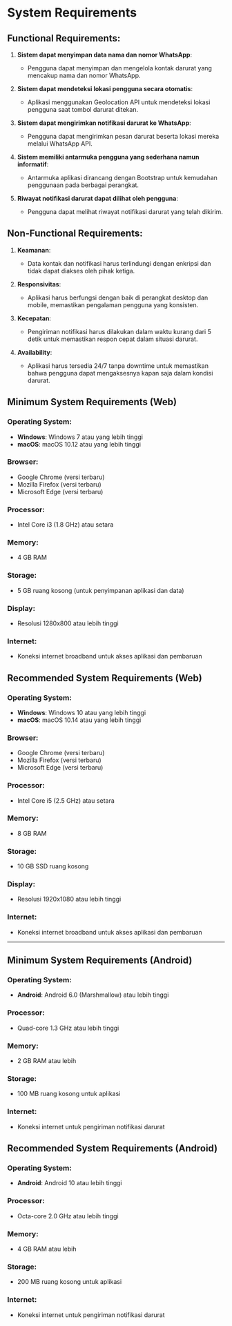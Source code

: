 # System Requirements

## Functional Requirements:
1. **Sistem dapat menyimpan data nama dan nomor WhatsApp**:
   - Pengguna dapat menyimpan dan mengelola kontak darurat yang mencakup nama dan nomor WhatsApp.

2. **Sistem dapat mendeteksi lokasi pengguna secara otomatis**:
   - Aplikasi menggunakan Geolocation API untuk mendeteksi lokasi pengguna saat tombol darurat ditekan.

3. **Sistem dapat mengirimkan notifikasi darurat ke WhatsApp**:
   - Pengguna dapat mengirimkan pesan darurat beserta lokasi mereka melalui WhatsApp API.

4. **Sistem memiliki antarmuka pengguna yang sederhana namun informatif**:
   - Antarmuka aplikasi dirancang dengan Bootstrap untuk kemudahan penggunaan pada berbagai perangkat.

5. **Riwayat notifikasi darurat dapat dilihat oleh pengguna**:
   - Pengguna dapat melihat riwayat notifikasi darurat yang telah dikirim.

## Non-Functional Requirements:
1. **Keamanan**:
   - Data kontak dan notifikasi harus terlindungi dengan enkripsi dan tidak dapat diakses oleh pihak ketiga.

2. **Responsivitas**:
   - Aplikasi harus berfungsi dengan baik di perangkat desktop dan mobile, memastikan pengalaman pengguna yang konsisten.

3. **Kecepatan**:
   - Pengiriman notifikasi harus dilakukan dalam waktu kurang dari 5 detik untuk memastikan respon cepat dalam situasi darurat.

4. **Availability**:
   - Aplikasi harus tersedia 24/7 tanpa downtime untuk memastikan bahwa pengguna dapat mengaksesnya kapan saja dalam kondisi darurat.

## Minimum System Requirements (Web)

### Operating System:
- **Windows**: Windows 7 atau yang lebih tinggi
- **macOS**: macOS 10.12 atau yang lebih tinggi

### Browser:
- Google Chrome (versi terbaru)
- Mozilla Firefox (versi terbaru)
- Microsoft Edge (versi terbaru)

### Processor:
- Intel Core i3 (1.8 GHz) atau setara

### Memory:
- 4 GB RAM

### Storage:
- 5 GB ruang kosong (untuk penyimpanan aplikasi dan data)

### Display:
- Resolusi 1280x800 atau lebih tinggi

### Internet:
- Koneksi internet broadband untuk akses aplikasi dan pembaruan

## Recommended System Requirements (Web)

### Operating System:
- **Windows**: Windows 10 atau yang lebih tinggi
- **macOS**: macOS 10.14 atau yang lebih tinggi

### Browser:
- Google Chrome (versi terbaru)
- Mozilla Firefox (versi terbaru)
- Microsoft Edge (versi terbaru)

### Processor:
- Intel Core i5 (2.5 GHz) atau setara

### Memory:
- 8 GB RAM

### Storage:
- 10 GB SSD ruang kosong

### Display:
- Resolusi 1920x1080 atau lebih tinggi

### Internet:
- Koneksi internet broadband untuk akses aplikasi dan pembaruan

---

## Minimum System Requirements (Android)

### Operating System:
- **Android**: Android 6.0 (Marshmallow) atau lebih tinggi

### Processor:
- Quad-core 1.3 GHz atau lebih tinggi

### Memory:
- 2 GB RAM atau lebih

### Storage:
- 100 MB ruang kosong untuk aplikasi

### Internet:
- Koneksi internet untuk pengiriman notifikasi darurat

## Recommended System Requirements (Android)

### Operating System:
- **Android**: Android 10 atau lebih tinggi

### Processor:
- Octa-core 2.0 GHz atau lebih tinggi

### Memory:
- 4 GB RAM atau lebih

### Storage:
- 200 MB ruang kosong untuk aplikasi

### Internet:
- Koneksi internet untuk pengiriman notifikasi darurat

